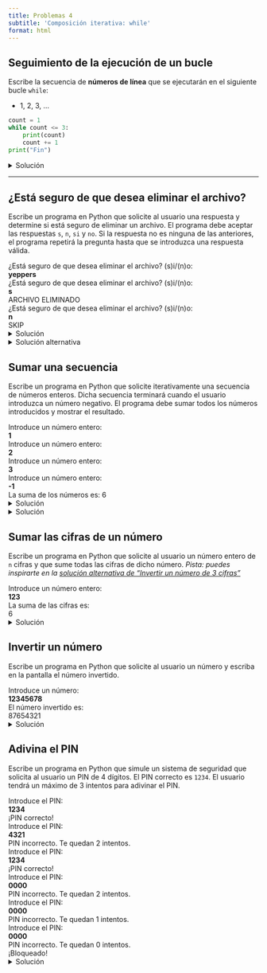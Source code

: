 ```yaml
---
title: Problemas 4
subtitle: 'Composición iterativa: while'
format: html
---
```


## Seguimiento de la ejecución de un bucle

Escribe la secuencia de **números de línea** que se ejecutarán en el siguiente bucle `while`:

- 1, 2, 3, ...

```python
count = 1
while count <= 3:
    print(count)
    count += 1
print("Fin")
```

<details>
<summary>Solución</summary>

| 1, 2,        _(evalúa como True)_
| 3, 4, 2,     _(evalúa como True)_
| 3, 4, 2      _(evalúa como True)_
| 3, 4, **2**  _(evalúa como False)_
| 5

**Fíjate** que la línea `2` se ejecuta **también** al final de la última iteración.

</details>


---

## ¿Está seguro de que desea eliminar el archivo?

Escribe un programa en Python que solicite al usuario una respuesta y determine si está seguro de eliminar un archivo.
El programa debe aceptar las respuestas `s`, `n`, `si` y `no`.
Si la respuesta no es ninguna de las anteriores, el programa repetirá la pregunta hasta que se introduzca una respuesta válida.

| ¿Está seguro de que desea eliminar el archivo? (s)i/(n)o:
| **yeppers**
| ¿Está seguro de que desea eliminar el archivo? (s)i/(n)o:
| **s**
| ARCHIVO ELIMINADO

| ¿Está seguro de que desea eliminar el archivo? (s)i/(n)o:
| **n**
| SKIP

<details>
<summary>Solución</summary>

```python
correcto = False

while not correcto:
    print("¿Está seguro de que desea eliminar el archivo? (s)i/(n)o:")
    respuesta = input()

    if respuesta == "s" or respuesta == "si":
        print("ARCHIVO ELIMINADO")
        correcto = True
    elif respuesta == "n" or respuesta == "no":
        print("SKIP")
        correcto = True
```

</details>

<details>

<summary>Solución alternativa</summary>

```python
correcto = False
eliminar = False

while not correcto:
    print("¿Está seguro de que desea eliminar el archivo? (s)i/(n)o:")
    respuesta = input()

    if respuesta == "s" or respuesta == "si":
        correcto = True
        eliminar = True
    elif respuesta == "n" or respuesta == "no":
        correcto = True
        eliminar = False

if eliminar:
    print("ARCHIVO ELIMINADO")
else:
    print("SKIP")
```

</details>

## Sumar una secuencia

Escribe un programa en Python que solicite iterativamente una secuencia de números enteros. Dicha secuencia terminará cuando el usuario introduzca un número negativo. El programa debe sumar todos los números introducidos y mostrar el resultado.

| Introduce un número entero:
| **1**
| Introduce un número entero:
| **2**
| Introduce un número entero:
| **3**
| Introduce un número entero:
| **-1**
| La suma de los números es: 6

<details>
<summary>Solución</summary>

```python
suma = 0
numero = 0

while numero >= 0:
    print("Introduce un número entero:")
    numero = int(input())

    if numero >= 0:
        suma = suma + numero

print(f"La suma de los números es: {suma}")
```

</details>

<details>
<summary>Solución</summary>

```python
suma = 0

print("Introduce un número entero:")
numero = int(input())

while numero >= 0:
    suma = suma + numero

    print("Introduce un número entero:")
    numero = int(input())

print(f"La suma de los números es: {suma}")
```

</details>

## Sumar las cifras de un número

Escribe un programa en Python que solicite al usuario un número entero de `n` cifras y que sume todas las cifras de dicho número. _Pista: puedes inspirarte en la [solución alternativa de "Invertir un número de 3 cifras"](./201-tipos_numericos.qmd#invertir-un-número-de-3-cifras)_

| Introduce un número entero:
| **123**
| La suma de las cifras es:
| 6

<details>
<summary>Solución</summary>

```python
print("Introduce un número entero:")
numero = int(input())

numero_restante = numero
suma = 0

while numero_restante > 0:
    unidades = numero_restante % 10
    numero_restante = numero_restante // 10
    suma = suma + unidades

print("La suma de las cifras es:")
print(suma)
```

</details>

## Invertir un número

Escribe un programa en Python que solicite al usuario un número y escriba en la pantalla el número invertido.

| Introduce un número:
| **12345678**
| El número invertido es:
| 87654321

<details>
<summary>Solución</summary>

```python
print("Introduce un número:")
numero = int(input())

invertido = 0

while numero > 0:
    unidades = numero % 10
    numero = numero // 10
    invertido = invertido * 10 + unidades

print("El número invertido es:")
print(invertido)
```

</details>

## Adivina el PIN

Escribe un programa en Python que simule un sistema de seguridad que solicita al usuario un PIN de 4 dígitos.
El PIN correcto es `1234`.
El usuario tendrá un máximo de 3 intentos para adivinar el PIN.

| Introduce el PIN:
| **1234**
| ¡PIN correcto!

| Introduce el PIN:
| **4321**
| PIN incorrecto. Te quedan 2 intentos.
| Introduce el PIN:
| **1234**
| ¡PIN correcto!

| Introduce el PIN:
| **0000**
| PIN incorrecto. Te quedan 2 intentos.
| Introduce el PIN:
| **0000**
| PIN incorrecto. Te quedan 1 intentos.
| Introduce el PIN:
| **0000**
| PIN incorrecto. Te quedan 0 intentos.
| ¡Bloqueado!

<details>
<summary>Solución</summary>

```python
PIN_CORRECTO = 1234
intentos = 3
encontrado = False

while not encontrado and intentos > 0:
    print("Introduce el PIN:")
    pin = int(input())

    if pin == PIN_CORRECTO:
        encontrado = True
    else:
        intentos -= 1
        print(f"PIN incorrecto. Te quedan {intentos} intentos.")

if encontrado:
    print("¡PIN correcto!")
else:
    print("¡Bloqueado!")

```

</details>

